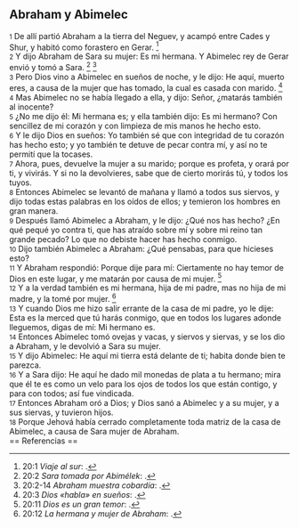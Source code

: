 == Abraham y Abimelec ==

{{anchor|1}} <small>1</small> De allí partió Abraham a la tierra del Neguev, y acampó entre Cades y Shur, y habitó como forastero en Gerar. <ref>20:1 ''Viaje al sur'': {{lib|LU|93|9|2}}.</ref><br>
{{anchor|2}} <small>2</small> Y dijo Abraham de Sara su mujer: Es mi hermana. Y Abimelec rey de Gerar envió y tomó a Sara. <ref>20:2 ''Sara tomada por Abimélek'': {{lib|LU|93|9|3}}.</ref> <ref>20:2-14 ''Abraham muestra cobardía'': {{lib|LU|93|9|3}}.</ref><br>
{{anchor|3}} <small>3</small> Pero Dios vino a Abimelec en sueños de noche, y le dijo: He aquí, muerto eres, a causa de la mujer que has tomado, la cual es casada con marido. <ref>20:3 ''Dios «habla» en sueños'': {{lib|LU|86|5|7}}.</ref><br>
{{anchor|4}} <small>4</small> Mas Abimelec no se había llegado a ella, y dijo: Señor, ¿matarás también al inocente?<br>
{{anchor|5}} <small>5</small> ¿No me dijo él: Mi hermana es; y ella también dijo: Es mi hermano? Con sencillez de mi corazón y con limpieza de mis manos he hecho esto.<br>
{{anchor|6}} <small>6</small> Y le dijo Dios en sueños: Yo también sé que con integridad de tu corazón has hecho esto; y yo también te detuve de pecar contra mí, y así no te permití que la tocases.<br>
{{anchor|7}} <small>7</small> Ahora, pues, devuelve la mujer a su marido; porque es profeta, y orará por ti, y vivirás. Y si no la devolvieres, sabe que de cierto morirás tú, y todos los tuyos.<br>
{{anchor|8}} <small>8</small> Entonces Abimelec se levantó de mañana y llamó a todos sus siervos, y dijo todas estas palabras en los oídos de ellos; y temieron los hombres en gran manera.<br>
{{anchor|9}} <small>9</small> Después llamó Abimelec a Abraham, y le dijo: ¿Qué nos has hecho? ¿En qué pequé yo contra ti, que has atraído sobre mí y sobre mi reino tan grande pecado? Lo que no debiste hacer has hecho conmigo.<br>
{{anchor|10}} <small>10</small> Dijo también Abimelec a Abraham: ¿Qué pensabas, para que hicieses esto?<br>
{{anchor|11}} <small>11</small> Y Abraham respondió: Porque dije para mí: Ciertamente no hay temor de Dios en este lugar, y me matarán por causa de mi mujer. <ref>20:11 ''Dios es un gran temor'': {{lib|LU|92|1|5}}.</ref><br>
{{anchor|12}} <small>12</small> Y a la verdad también es mi hermana, hija de mi padre, mas no hija de mi madre, y la tomé por mujer. <ref>20:12 ''La hermana y mujer de Abraham'': {{lib|LU|82|5|4}}.</ref><br>
{{anchor|13}} <small>13</small> Y cuando Dios me hizo salir errante de la casa de mi padre, yo le dije: Esta es la merced que tú harás conmigo, que en todos los lugares adonde lleguemos, digas de mí: Mi hermano es.<br>
{{anchor|14}} <small>14</small> Entonces Abimelec tomó ovejas y vacas, y siervos y siervas, y se los dio a Abraham, y le devolvió a Sara su mujer.<br>
{{anchor|15}} <small>15</small> Y dijo Abimelec: He aquí mi tierra está delante de ti; habita donde bien te parezca.<br>
{{anchor|16}} <small>16</small> Y a Sara dijo: He aquí he dado mil monedas de plata a tu hermano; mira que él te es como un velo para los ojos de todos los que están contigo, y para con todos; así fue vindicada.<br>
{{anchor|17}} <small>17</small> Entonces Abraham oró a Dios; y Dios sanó a Abimelec y a su mujer, y a sus siervas, y tuvieron hijos.<br>
{{anchor|18}} <small>18</small> Porque Jehová había cerrado completamente toda matriz de la casa de Abimelec, a causa de Sara mujer de Abraham.<br>
== Referencias ==

<references />
